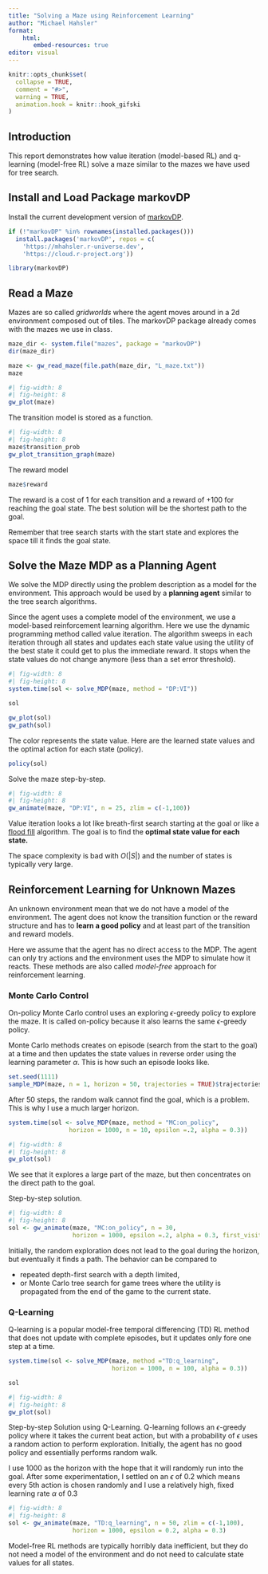 ```yaml
---
title: "Solving a Maze using Reinforcement Learning"
author: "Michael Hahsler"
format:
    html: 
       embed-resources: true
editor: visual
---
```


```r
knitr::opts_chunk$set(
  collapse = TRUE,
  comment = "#>",
  warning = TRUE,
  animation.hook = knitr::hook_gifski
)
```

## Introduction

This report demonstrates how value iteration (model-based RL) and q-learning (model-free RL) solve a maze similar to the mazes we have used for tree search.

## Install and Load Package markovDP

Install the current development version of [markovDP](https://mhahsler.r-universe.dev/markovDP).

```r
if (!"markovDP" %in% rownames(installed.packages())) 
  install.packages('markovDP', repos = c(
    'https://mhahsler.r-universe.dev', 
    'https://cloud.r-project.org'))

library(markovDP)
```

## Read a Maze

Mazes are so called *gridworlds* where the agent moves around in a 2d environment composed out of tiles. The markovDP package already comes with the mazes we use in class.

```r
maze_dir <- system.file("mazes", package = "markovDP")
dir(maze_dir)

maze <- gw_read_maze(file.path(maze_dir, "L_maze.txt"))
maze
```

```r
#| fig-width: 8
#| fig-height: 8
gw_plot(maze)
```

The transition model is stored as a function.

```r
#| fig-width: 8
#| fig-height: 8
maze$transition_prob
gw_plot_transition_graph(maze)
```

The reward model

```r
maze$reward
```

The reward is a cost of 1 for each transition and a reward of +100 for reaching the goal state. The best solution will be the shortest path to the goal.

Remember that tree search starts with the start state and explores the space till it finds the goal state.

## Solve the Maze MDP as a Planning Agent

We solve the MDP directly using the problem description as a model for the environment. This approach would be used by a **planning agent** similar to the tree search algorithms.

Since the agent uses a complete model of the environment, we use a model-based reinforcement learning algorithm. Here we use the dynamic programming method called value iteration. The algorithm sweeps in each iteration through all states and updates each state value using the utility of the best state it could get to plus the immediate reward. It stops when the state values do not change anymore (less than a set error threshold).

```r
#| fig-width: 8
#| fig-height: 8
system.time(sol <- solve_MDP(maze, method = "DP:VI"))

sol

gw_plot(sol)
gw_path(sol)
```

The color represents the state value. Here are the learned state values and the optimal action for each state (policy).

```r
policy(sol)
```

Solve the maze step-by-step.

```r
#| fig-width: 8
#| fig-height: 8
gw_animate(maze, "DP:VI", n = 25, zlim = c(-1,100))
```

Value iteration looks a lot like breath-first search starting at the goal or like a [flood fill](https://en.wikipedia.org/wiki/Flood_fill) algorithm. The goal is to find the **optimal state value for each state.**

The space complexity is bad with $O(|S|)$ and the number of states is typically very large.

## Reinforcement Learning for Unknown Mazes

An unknown environment mean that we do not have a model of the environment. The agent does not know the transition function or the reward structure and has to **learn a good policy** and at least part of the transition and reward models.

Here we assume that the agent has no direct access to the MDP. The agent can only try actions and the environment uses the MDP to simulate how it reacts. These methods are also called *model-free* approach for reinforcement learning.

### Monte Carlo Control

On-policy Monte Carlo control uses an exploring $\epsilon$-greedy policy to explore the maze. It is called on-policy because it also learns the same $\epsilon$-greedy policy.

Monte Carlo methods creates on episode (search from the start to the goal) at a time and then updates the state values in reverse order using the learning parameter $\alpha$. This is how such an episode looks like.

```r
set.seed(1111)
sample_MDP(maze, n = 1, horizon = 50, trajectories = TRUE)$trajectories
```

After 50 steps, the random walk cannot find the goal, which is a problem. This is why I use a much larger horizon.

```r
system.time(sol <- solve_MDP(maze, method = "MC:on_policy", 
                 horizon = 1000, n = 10, epsilon =.2, alpha = 0.3))

```

```r
#| fig-width: 8
#| fig-height: 8
gw_plot(sol)
```

We see that it explores a large part of the maze, but then concentrates on the direct path to the goal.

Step-by-step solution.

```r
#| fig-width: 8
#| fig-height: 8
sol <- gw_animate(maze, "MC:on_policy", n = 30, 
                  horizon = 1000, epsilon =.2, alpha = 0.3, first_visit = FALSE)
```

Initially, the random exploration does not lead to the goal during the horizon, but eventually it finds a path. The behavior can be compared to

-   repeated depth-first search with a depth limited,
-   or Monte Carlo tree search for game trees where the utility is propagated from the end of the game to the current state.

### Q-Learning

Q-learning is a popular model-free temporal differencing (TD) RL method that does not update with complete episodes, but it updates only fore one step at a time.

```r
system.time(sol <- solve_MDP(maze, method ="TD:q_learning", 
                             horizon = 1000, n = 100, alpha = 0.3))

sol
```

```r
#| fig-width: 8
#| fig-height: 8
gw_plot(sol)
```

Step-by-step Solution using Q-Learning. Q-learning follows an $\epsilon$-greedy policy where it takes the current beat action, but with a probability of $\epsilon$ uses a random action to perform exploration. Initially, the agent has no good policy and essentially performs random walk.

I use 1000 as the horizon with the hope that it will randomly run into the goal. After some experimentation, I settled on an $\epsilon$ of $0.2$ which means every 5th action is chosen randomly and I use a relatively high, fixed learning rate $\alpha$ of $0.3$

```r
#| fig-width: 8
#| fig-height: 8
sol <- gw_animate(maze, "TD:q_learning", n = 50, zlim = c(-1,100), 
                  horizon = 1000, epsilon = 0.2, alpha = 0.3)
```

Model-free RL methods are typically horribly data inefficient, but they do not need a model of the environment and do not need to calculate state values for all states.
